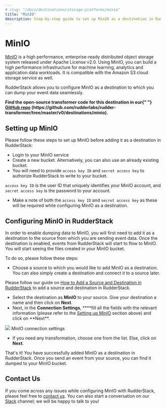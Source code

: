```yaml
---
# slug: "/docs/destinations/storage-platforms/minio"
title: "MinIO"
description: Step-by-step guide to set up MinIO as a destination in RudderStack.
---
```


# MinIO

[MinIO](https://min.io/) is a high performance, enterprise-ready distributed object storage system released under Apache License v2.0. Using MinIO, you can build a high performance infrastructure for machine learning, analytics and application data workloads. It is compatible with the Amazon S3 cloud storage service as well.

RudderStack allows you to configure MinIO as a destination to which you can dump your event data seamlessly.

<div class="successBlock">

  <strong>
    Find the open-source transformer code for this destination in our{" "}
    <a href="">GitHub repo</a>
    (https://github.com/rudderlabs/rudder-transformer/tree/master/v0/destinations/minio).
  </strong>
</div>

## Setting up MinIO

Please follow these steps to set up MinIO before adding it as a destination in RudderStack:

- Login to your MinIO service
- Create a new bucket. Alternatively, you can also use an already existing bucket.
- You will need to provide `access key ID` and `secret access key` to authorize RudderStack to write to your bucket.

<div class="infoBlock">

`access key ID` is the user ID that uniquely identifies your MinIO account, and `secret access key` is the password to your account.

</div>

- Make a note of both the `access key ID` and `secret access key` as these will be required while configuring MinIO as a destination.

## **Configuring** MinIO **in RudderStack**

In order to enable dumping data to MinIO, you will first need to add it as a destination to the source from which you are sending event data. Once the destination is enabled, events from RudderStack will start to flow to MinIO. You will start seeing the files created in your MinIO bucket.

To do so, please follow these steps:

- Choose a source to which you would like to add MinIO as a destination. You can also simply create a destination and connect it to a source later.

<div class="infoBlock">

Please follow our guide on <a href="../connections/adding-source-and-destination-rudderstack">How to Add a Source and Destination in RudderStack</a> to add a source and destination in RudderStack.

</div>

- Select the destination as **MinIO** to your source. Give your destination a name and then click on **Next**.
- Next, in the **Connection Settings**, \***\*fill all the fields with the relevant information \(please refer to the [Setting up MinIO](https://docs.rudderstack.com/destinations/minio#setting-up-minio) section above\) and click on **Next\*\*.

<img src="../../../images/assets/screenshot-2020-02-26-at-7.22.29-pm.png" />
<span class="imageTitle">MinIO connection settings</span>

- If you need any transformation, choose one from the list. Else, click on **Next**.

That's it! You have successfully added MinIO as a destination in RudderStack. Once you send an event from your source, you can find it dumped to your MinIO bucket.

## Contact Us

If you come across any issues while configuring MinIO with RudderStack, please feel free to [contact us](mailto:%20docs@rudderstack.com). You can also start a conversation on our [Slack](https://rudderstack.com/join-rudderstack-slack-community) channel; we will be happy to talk to you!
